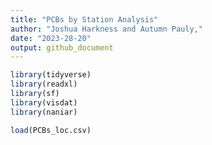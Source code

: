 ```yaml
---
title: "PCBs by Station Analysis"
author: "Joshua Harkness and Autumn Pauly,"
date: "2023-28-20"
output: github_document
---
```

```r
library(tidyverse)
library(readxl)
library(sf)
library(visdat)
library(naniar)
```

```r
load(PCBs_loc.csv)
```